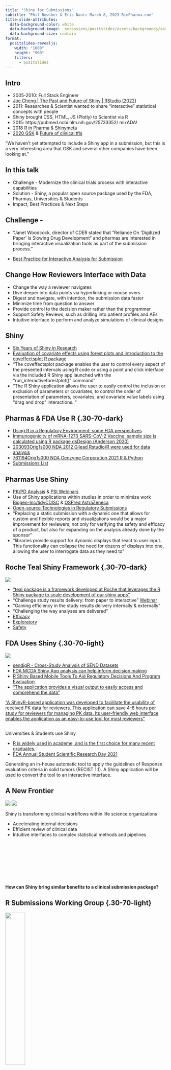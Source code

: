 ```yaml
---
title: "Shiny for Submissions"
subtitle: "Phil Bowsher & Eric Nantz March 8, 2023 RinPharma.com"
title-slide-attributes: 
  data-background-color: white
  data-background-image: _extensions/positslides/assets/backgrounds/sample-title-slide-option-1.png
  data-background-size: contain
format:
  positslides-revealjs: 
    width: "1600"
    height: "900"
    filters:
      - positslides
---
```


## Intro {.toc-dark}

- 2005-2010: Full Stack Engineer
- [Joe Cheng | The Past and Future of Shiny | RStudio (2022)](https://www.youtube.com/watch?v=HpqLXB_TnpI&ab_channel=PositPBC)
- 2011: Researches & Scientist wanted to share "interactive" statistical concepts with people
- Shiny brought CSS, HTML, JS (Plotly) to Scientist via R
- 2015: https://pubmed.ncbi.nlm.nih.gov/25733352/ mixADA!
- 2018 [R in Pharma](https://rinpharma.com/event/rinpharma2018/) & [Shinymeta](https://towardsdatascience.com/shinymeta-a-revolution-for-reproducibility-bfda6b329f68)
- [2020 GSK](https://www.rstudio.com/blog/driving-agility-in-clinical-reporting-q-a/) & [Future of clinical tfls](https://williamnoble.shinyapps.io/the_future_of_clinical_tfls/)

"We haven’t yet attempted to include a Shiny app in a submission, but this is a very interesting area that GSK and several other companies have been looking at."

## In this talk {.toc-dark}

- Challenge - Modernize the clinical trials process with interactive capabilities
- Solution - Shiny, a popular open source package used by the FDA, Pharmas, Universities & Students
- Impact, Best Practices & Next Steps

## Challenge -  {.toc-light}

- "Janet Woodcock, director of CDER stated that “Reliance On ‘Digitized Paper’ Is Slowing Drug Development” and pharmas are interested in bringing interactive visualization tools as part of the submission process."

- [Best Practice for Interactive Analysis for Submission](https://www.lexjansen.com/css-us/2020/POS_PP16.pdf)


## Change How Reviewers Interface with Data  {.toc-light}

- Change the way a reviewer navigates
- Dive deeper into data points via hyperlinking or mouse overs
- Digest and navigate, with intention, the submission data faster
- Minimize time from question to answer
- Provide control to the decision maker rather than the programmer
- Support Safety Reviews, such as drilling into patient profiles and AEs
- Intuitive interface to perform and analyze simulations of clinical designs

## Shiny  {.toc-light}

- [Six Years of Shiny in Research](https://journal.r-project.org/archive/2021/RJ-2021-009/RJ-2021-009.pdf)
- [Evaluation of covariate effects using forest plots and introduction to the coveffectsplot R package](https://www.ncbi.nlm.nih.gov/pmc/articles/PMC9574733/)
- "The coveffectsplot package enables the user to control every aspect of the presented intervals using R code or using a point and click interface via the included R Shiny app launched with the “run_interactiveforestplot()” command"
- “The R Shiny application allows the user to easily control the inclusion or exclusion of parameters or covariates, to control the order of presentation of parameters, covariates, and covariate value labels using “drag and drop” interactions. “


## Pharmas & FDA Use R {.30-70-dark}

- [Using R in a Regulatory Environment:
some FDA perspectives](https://www.fcsm.gov/assets/files/docs/gasp/Schuette.pdf)
- [Immunogenicity of mRNA-1273 SARS-CoV-2 Vaccine, sample size is calculated using R package gsDesign (Anderson 2020)](https://covid19crc.org/wp-content/uploads/2020/09/mRNA-1273-P301-Protocol-2020.pdf)
- [203093Orig1s000 NDA 2012 Gilead Rstudio/R were used for data analysis](https://www.accessdata.fda.gov/drugsatfda_docs/nda/2014/203093Orig1s000ClinPharmR.pdf)
- [761194Orig1s000 NDA Genzyme Corporation 2021 R & Python](https://www.accessdata.fda.gov/drugsatfda_docs/nda/2021/761194Orig1s000IntegratedR.pdf)
- [Submissions List](https://github.com/philbowsher/Open-Source-in-New-Drug-Applications-NDAs-FDA/blob/main/README.md)



## Pharmas Use Shiny {.toc-dark}

- [PK/PD Analysis](https://www.page-meeting.org/page/page2018/PAGE2018Abstracts.pdf) & [PSI Webinars](https://uat.psiweb.org/events/past-psi-events/2022/10/25/default-calendar/psi-webinar-series-showcasing-r-use-in-pharma)
- Use of Shiny applications within studies in order to minimize work [Biogen-Inc/tidyCDISC](https://github.com/Biogen-Inc/tidyCDISC) & [OSPred AstraZeneca](https://ascopubs.org/doi/full/10.1200/CCI.21.00173)
- [Open-source Technologies in Regulatory Submissions](https://phuse.s3.eu-central-1.amazonaws.com/Deliverables/Data+Visualisation+%26+Open+Source+Technology/WP057.pdf)
- “Replacing a static submission with a dynamic one that allows for custom and flexible reports and visualizations would be a major improvement for reviewers, not only for verifying the safety and efficacy of a product, but also for expanding on the analysis already done by the sponsor”
- "libraries provide support for dynamic displays that react to
user input. This functionality can collapse the need for dozens
of displays into one, allowing the user to interrogate data as they
need to"


## Roche Teal Shiny Framework {.30-70-dark}

![](images/teal_demo.gif){.absolute top=0 left=-90}

- ["teal package is a framework developed at Roche that leverages the R Shiny package to scale development of our shiny apps"](https://www.lexjansen.com/phuse-us/2022/os/PRE_OS07.pdf)
- “Challenge study results delivery: from paper to interactive” [Webinar](https://youtu.be/nqJsLSLd39A?t=486)
- "Gaining efficiency in the study results delivery internally & externally"
- "Challenging the way analyses are delivered"
- [Efficacy](https://genentech.shinyapps.io/teal_efficacy/)
- [Exploratory](https://genentech.shinyapps.io/teal_exploratory/)
- [Safety](https://genentech.shinyapps.io/teal_safety/)

## FDA Uses Shiny {.30-70-light}

![](images/fda_sampling_app.gif){.absolute top=200 left=-90}

- [sendigR - Cross-Study Analysis of SEND Datasets](https://www.fda.gov/media/148381/download)
- [FDA MCDA Shiny App analysis can help inform decision making](https://ww2.amstat.org/meetings/biop/2020/onlineprogram/ViewPresentation.cfm?file=301270.pptx)
- [R Shiny Based Mobile Tools To Aid Regulatory Decisions And Program Evaluation](https://www.fda.gov/media/130495/download)
- ["The application provides a visual output to easily access and comprehend the data"](https://www.fda.gov/science-research/fda-stem-outreach-education-and-engagement/developing-quantitative-interface-evaluating-effect-dosage-modification-safety-and-efficacy)

["A ShinyR-based application was developed to facilitate the usability of received PK data for reviewers. This application can save 4-8 hours per study for reviewers for managing PK data. Its user-friendly web interface enables the application as an easy-to-use tool for most reviewers"](https://www.fda.gov/media/129006/download)

## {.dark-section}

Universities & Students use Shiny

- [R is widely used in academe, and is the first choice for
many recent graduates.](https://www.fcsm.gov/assets/files/docs/gasp/Schuette.pdf)
- [FDA Annual Student Scientific Research Day 2021](https://www.fda.gov/science-research/fda-stem-outreach-education-and-engagement/fda-annual-student-scientific-research-day-2021)

Generating an in-house automatic tool to apply the guidelines of Response evaluation criteria in solid tumors (RECIST 1.1). A Shiny application will be used to convert the tool to an interactive interface.

## A New Frontier {.toc-light}

![](images/donald_duck.png){.absolute top=500 left=300}
![](images/clutter.jpg){.absolute top=400 left=800}

Shiny is transforming clinical workflows within life science organizations

+ Accelerating internal decisions
* Efficient review of clinical data
* Intuitive interfaces to complex statistical methods and pipelines

<br>
<br>
<br>
<br>
<br>
<br>
<br>

**How can Shiny bring similar benefits to a clinical submission package?**

## R Submissions Working Group {.30-70-light}

![](images/pilot1_kmplot.png){.absolute top=70 left=-80 width="35%"}

* Cross-industry working group with members from life sciences organizations and regulatory agencies
* Evaluate clinical submission packages leveraging R for analysis programs and results
* Identify potential gaps and solutions using targeted pilots that mimic a clinical submission process
* Open-source: All materials available on GitHub!

## Foundation - Pilot 1 Submission

:::: {.columns}

::: {.column width="30%"}
![](images/tron1.png){width="400"}
:::

::: {.column width="70%"}

* November 2021 - [Successful R-based Test Package Submitted to FDA](https://www.r-consortium.org/blog/2021/12/08/successful-r-based-test-package-submitted-to-fda)
* Adhered to [Electronic Common Technical Document (eCTD)](https://www.fda.gov/drugs/electronic-regulatory-submission-and-review/electronic-common-technical-document-ectd) specifications
     + [Analysis Data Reviewer Guide](https://github.com/RConsortium/submissions-pilot1-to-fda/blob/main/m5/datasets/rconsortiumpilot1/analysis/adam/datasets/adrg.pdf)
     + R Package converted to [text file](https://github.com/RConsortium/submissions-pilot1-to-fda/blob/main/m5/datasets/rconsortiumpilot1/analysis/adam/programs/r0pkg.txt) using [`{pkglite}`](https://merck.github.io/pkglite/)
     + ADaM datasets
     + TLF output

:::

::::

## {background-image="images/pilot2_demo.gif" background-size="contain"}

::: footer
[rconsortium.shinyapps.io/submissions-pilot2](https://rconsortium.shinyapps.io/submissions-pilot2/)
:::

## Technical Overview {.30-70-light}

![](images/pilot2_packages.png){.absolute top=170 left=-80 width="35%"}

* Application components created with [Shiny Modules](https://shiny.rstudio.com/articles/modules.html)
* Assembled as an R package using [`{golem}`](https://thinkr-open.github.io/golem/)
* Package dependencies managed by [`{renv}`](https://rstudio.github.io/renv/index.html) ensuring reviewers can replicate R environment used to build application
* Version control and collaborative development with Git and GitHub
* ADRG specifying precise instructions to execute application on a local machine with R available

## Collaborative Review {.toc-light}

* Regular cadence to elicit feedback from FDA reviewers throughout development
* Development version deployed on external hosting to streamline review
* Delicate balance of interactive filters:
     + Dynamically update p-values based on filtered observation
     + Potential for confusion and misinterpretation 
     + Compromise: Allow filtering within visualization module
     
<br>
<br>

**November 2022: [Pilot 2 Submitted to FDA](https://www.r-consortium.org/blog/2022/12/07/update-successful-r-based-package-submission-with-shiny-component-to-fda)!**

## The Next Wave of Innovation
<br>
Upcoming Pilots for R Submissions Working Group

* Using R programming to create ADaM data sets
* Leveraging state-of-the-art container technology for Shiny application distribution
* To learn more and get involved visit [rconsortium.github.io/submissions-wg](https://rconsortium.github.io/submissions-wg/)

## {.dark-section-2}

Shiny for Submissions [Task Force](https://learn.rinpharma.com/images/focus.png)

- Data Exploration
- Dynamic Data Displays
- Pharma Collaborations
- Publishing

[The](https://www.lexjansen.com/phuse-us/2022/os/PRE_OS07.pdf) industry effort in building, collaborating & design new R-packages, brings new capabilities & enhancing current workflows


## Future Considerations {.30-70-light}

- [precisionFDA is adding capabilities to enable data scientists to easilyuse Shiny R apps](https://www.fda.gov/media/142261/download)
- [FDA Office of Innovation Shiny Infrastructure](https://www.fda.gov/media/142026/download)
- [Shiny for Python](https://shiny.rstudio.com/py/) & [Submission of Software Programs to Regulatory Agencies](https://www.lexjansen.com/phuse-us/2019/sa/SA04.pdf)
- [Analysis Results as Data](https://www.nature.com/articles/s41597-022-01789-2) & [ARDs](https://www.pharmasug.org/download/sde/rtp2021/PharmaSUG-NCSDE_2021-08.pdf) & [Shinymeta](https://github.com/rstudio/shinymeta)

"...converge on how to move forward in establishing analysis results as a data source to support future reusability and knowledge discovery"

## Appendix - Other Pharma Shiny {.30-70-light}

- [“Results from the dose optimization were transferred into a DDS web application implemented with the R package “shiny,” allowing users to easily filter simulation analysis tailored to DDGIs and simvastatin doses of interest.”](https://ascpt.onlinelibrary.wiley.com/doi/10.1002/cpt.2111)
- [“Such quick access by cross-functional teams can be especially beneficial for efficacy data in single-arm clinical trials, for which interactive dashboards can easily be built using the Shiny package in R. These dashboards, also known as Shiny web apps, can be tailored to the specific needs of the study team.”](https://www.pharmasug.org/proceedings/2022/DV/PharmaSUG-2022-DV-082.pdf)
- [“An R Shiny App to design and analyse basket trials in Oncology”](https://www.bayes-pharma.org/wp-content/uploads/2019/06/Session-7-6-Anna-Pohlmann-REVISED.pdf)

## Appendix - Other FDA Shiny {.30-70-light}

- [Sample size determination](https://www.fda.gov/media/151908/download)
- [RNA-seq Differential Expression (DE) Toolkit](https://www.fda.gov/media/142036/download)
- [Interrogating Whole-Genome Sequence and CAERS Data](https://www.fda.gov/media/155792/download)
- [Pharmacokinetic Modeling of Sertraline Dosing in Pregnancy](https://www.fda.gov/drugs/regulatory-science-research-and-education/physiologically-based-pharmacokinetic-modeling-sertraline-dosing-pregnancy)
